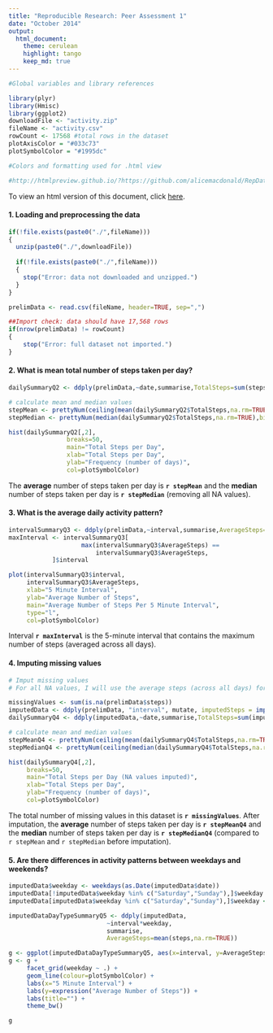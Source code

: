```yaml
---
title: "Reproducible Research: Peer Assessment 1"
date: "October 2014"
output: 
  html_document:
    theme: cerulean
    highlight: tango
    keep_md: true
---
```

  
  
   
``` r
#Global variables and library references

library(plyr)
library(Hmisc)
library(ggplot2)
downloadFile <- "activity.zip"
fileName <- "activity.csv"
rowCount <- 17568 #total rows in the dataset
plotAxisColor = "#033c73"
plotSymbolColor = "#1995dc"

#Colors and formatting used for .html view

#http://htmlpreview.github.io/?https://github.com/alicemacdonald/RepData_PeerAssessment1/blob/master/PA1_template.html
```
  
To view an html version of this document, click [here](http://htmlpreview.github.io/?https://github.com/alicemacdonald/RepData_PeerAssessment1/blob/master/PA1_template.html).
  
#### 1. Loading and preprocessing the data
```r

if(!file.exists(paste0("./",fileName)))
{
  unzip(paste0("./",downloadFile))
  
  if(!file.exists(paste0("./",fileName)))
  {
    stop("Error: data not downloaded and unzipped.")
  }
}

prelimData <- read.csv(fileName, header=TRUE, sep=",")

##Import check: data should have 17,568 rows
if(nrow(prelimData) != rowCount)
{
    stop("Error: full dataset not imported.")
}
```
  
  
#### 2. What is mean total number of steps taken per day?
```r
dailySummaryQ2 <- ddply(prelimData,~date,summarise,TotalSteps=sum(steps))

# calculate mean and median values
stepMean <- prettyNum(ceiling(mean(dailySummaryQ2$TotalSteps,na.rm=TRUE)),big.mark=",")
stepMedian <- prettyNum(median(dailySummaryQ2$TotalSteps,na.rm=TRUE),big.mark=",")

hist(dailySummaryQ2[,2],
                breaks=50,
                main="Total Steps per Day",
                xlab="Total Steps per Day",
                ylab="Frequency (number of days)",
                col=plotSymbolColor)
```
  
The **average** number of steps taken per day is **`r stepMean`**  and the **median** number of steps taken per day is **`r stepMedian`** (removing all NA values). 

  
  
#### 3. What is the average daily activity pattern?
``` r
intervalSummaryQ3 <- ddply(prelimData,~interval,summarise,AverageSteps=mean(steps,na.rm=TRUE))
maxInterval <- intervalSummaryQ3[
                    max(intervalSummaryQ3$AverageSteps) == 
                        intervalSummaryQ3$AverageSteps,
            ]$interval

plot(intervalSummaryQ3$interval,
     intervalSummaryQ3$AverageSteps,
     xlab="5 Minute Interval",
     ylab="Average Number of Steps",
     main="Average Number of Steps Per 5 Minute Interval",
     type="l",
     col=plotSymbolColor)
```
  
 
Interval **`r maxInterval`** is the 5-minute interval that contains the maximum number of steps (averaged across all days).  
  
  
  
#### 4. Imputing missing values
``` r
# Imput missing values
# For all NA values, I will use the average steps (across all days) for that 5 minute period

missingValues <- sum(is.na(prelimData$steps))
imputedData <- ddply(prelimData, "interval", mutate, imputedSteps = impute(steps, mean))
dailySummaryQ4 <- ddply(imputedData,~date,summarise,TotalSteps=sum(imputedSteps))

# calculate mean and median values
stepMeanQ4 <- prettyNum(ceiling(mean(dailySummaryQ4$TotalSteps,na.rm=TRUE)),big.mark=",")
stepMedianQ4 <- prettyNum(ceiling(median(dailySummaryQ4$TotalSteps,na.rm=TRUE)),big.mark=",")

hist(dailySummaryQ4[,2],
     breaks=50,
     main="Total Steps per Day (NA values imputed)",
     xlab="Total Steps per Day",
     ylab="Frequency (number of days)",
     col=plotSymbolColor)

```
  
The total number of missing values in this dataset is **`r missingValues`**.  After imputation, the **average** number of steps taken per day is **`r stepMeanQ4`** and the **median** number of steps taken per day is **`r stepMedianQ4`** (compared to `r stepMean` and `r stepMedian` before imputation).  
  
   
#### 5. Are there differences in activity patterns between weekdays and weekends?
``` r
imputedData$weekday <- weekdays(as.Date(imputedData$date))
imputedData[!imputedData$weekday %in% c("Saturday","Sunday"),]$weekday <- "Weekday"
imputedData[imputedData$weekday %in% c("Saturday","Sunday"),]$weekday <- "Weekend"

imputedDataDayTypeSummaryQ5 <- ddply(imputedData,
                           ~interval*weekday,
                           summarise,
                           AverageSteps=mean(steps,na.rm=TRUE))

g <- ggplot(imputedDataDayTypeSummaryQ5, aes(x=interval, y=AverageSteps))
g <- g + 
     facet_grid(weekday ~ .) +
     geom_line(colour=plotSymbolColor) +
     labs(x="5 Minute Interval") + 
     labs(y=expression("Average Number of Steps")) + 
     labs(title="") +
     theme_bw()

g

```

